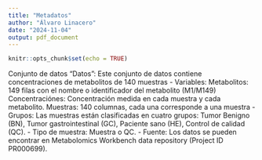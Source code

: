 ---
title: "Metadatos"
author: "Álvaro Linacero"
date: "2024-11-04"
output: pdf_document
---

```{r setup, include=FALSE}
knitr::opts_chunk$set(echo = TRUE)
```

Conjunto de datos "Datos": Este conjunto de datos contiene concentraciones de metabolitos de 140 muestras
- Variables:
   Metabolitos: 149 filas con el nombre o identificador del metabolito (M1/M149)
   Concentraciónes: Concentración medida en cada muestra y cada metabolito.
   Muestras: 140 columnas, cada una corresponde a una muestra
- Grupos: Las muestras están clasificadas en cuatro grupos: Tumor Benigno (BN), Tumor gastrointestinal (GC), Paciente   sano (HE), Control de calidad (QC).
- Tipo de muestra: Muestra o QC.
- Fuente: Los datos se pueden encontrar en Metabolomics Workbench data repository (Project ID PR000699).
